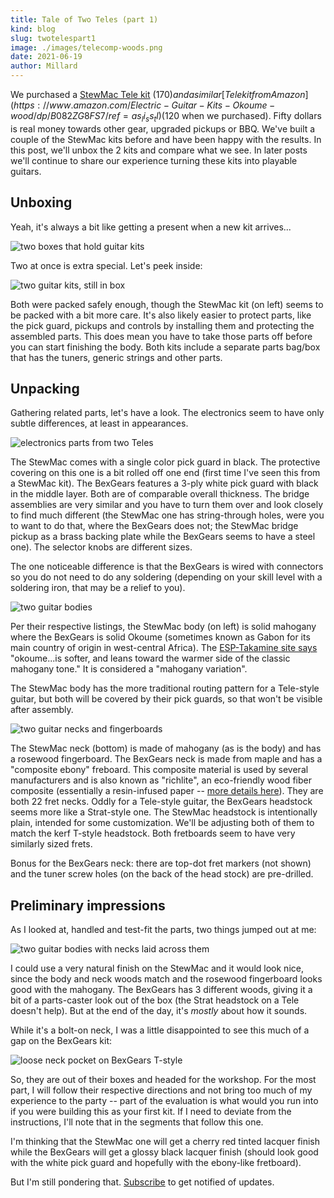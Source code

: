 ```yaml
---
title: Tale of Two Teles (part 1)
kind: blog
slug: twotelespart1
image: ./images/telecomp-woods.png
date: 2021-06-19
author: Millard
---
```

We purchased a [StewMac Tele kit](https://www.stewmac.com/kits-and-projects/instrument-kits/electric-guitar-kits/t-style-electric-guitar-kit.html) ($170) and a similar [Tele kit from Amazon](https://www.amazon.com/Electric-Guitar-Kits-Okoume-wood/dp/B082ZG8FS7/ref=as_li_ss_tl) ($120 when we purchased). Fifty dollars is real money towards other gear, upgraded pickups or BBQ. We've built a couple of the StewMac kits before and have been happy with the results. In this post, we'll unbox the 2 kits and compare what we see. In later posts we'll continue to share our experience turning these kits into playable guitars.

## Unboxing

Yeah, it's always a bit like getting a present when a new kit arrives...

![two boxes that hold guitar kits](/images/telecomp-boxes.png)

Two at once is extra special. Let's peek inside:

![two guitar kits, still in box](/images/telecomp-unboxed.png)

Both were packed safely enough, though the StewMac kit (on left) seems to be packed with a bit more care. It's also likely easier to protect parts, like the pick guard, pickups and controls by installing them and protecting the assembled parts. This does mean you have to take those parts off before you can start finishing the body. Both kits include a separate parts bag/box that has the tuners, generic strings and other parts.

## Unpacking

Gathering related parts, let's have a look. The electronics seem to have only subtle differences, at least in appearances.

![electronics parts from two Teles](/images/telecomp-electronics.png)

The StewMac comes with a single color pick guard in black. The protective covering on this one is a bit rolled off one end (first time I've seen this from a StewMac kit). The BexGears features a 3-ply white pick guard with black in the middle layer. Both are of comparable overall thickness. The bridge assemblies are very similar and you have to turn them over and look closely to find much different (the StewMac one has string-through holes, were you to want to do that, where the BexGears does not; the StewMac bridge pickup as a brass backing plate while the BexGears seems to have a steel one). The selector knobs are different sizes.

The one noticeable difference is that the BexGears is wired with connectors so you do not need to do any soldering (depending on your skill level with a soldering iron, that may be a relief to you).

![two guitar bodies](/images/telecomp-fronts.png)

Per their respective listings, the StewMac body (on left) is solid mahogany where the BexGears is solid Okoume (sometimes known as Gabon for its main country of origin in west-central Africa). The [ESP-Takamine site says](https://www.esptakamine.com/articles/2013636-understanding-mahogany-and-its-variations) "okoume...is softer, and leans toward the warmer side of the classic mahogany tone." It is considered a "mahogany variation".

The StewMac body has the more traditional routing pattern for a Tele-style guitar, but both will be covered by their pick guards, so that won't be visible after assembly.

![two guitar necks and fingerboards](/images/telecomp-necks-front.png)

The StewMac neck (bottom) is made of mahogany (as is the body) and has a rosewood fingerboard. The BexGears neck is made from maple and has a "composite ebony" freboard. This composite material is used by several manufacturers and is also known as "richlite", an eco-friendly wood fiber composite (essentially a resin-infused paper -- [more details here](http://www.edensaw.com/MainSite/Store1/Store/CategoryHome/736)). They are both 22 fret necks. Oddly for a Tele-style guitar, the BexGears headstock seems more like a Strat-style one. The StewMac headstock is intentionally plain, intended for some customization. We'll be adjusting both of them to match the kerf T-style headstock. Both fretboards seem to have very similarly sized frets.

Bonus for the BexGears neck: there are top-dot fret markers (not shown) and the tuner screw holes (on the back of the head stock) are pre-drilled.

## Preliminary impressions

As I looked at, handled and test-fit the parts, two things jumped out at me:

![two guitar bodies with necks laid across them](/images/telecomp-woods.png)

I could use a very natural finish on the StewMac and it would look nice, since the body and neck woods match and the rosewood fingerboard looks good with the mahogany. The BexGears has 3 different woods, giving it a bit of a parts-caster look out of the box (the Strat headstock on a Tele doesn't help). But at the end of the day, it's _mostly_ about how it sounds.

While it's a bolt-on neck, I was a little disappointed to see this much of a gap on the BexGears kit:

![loose neck pocket on BexGears T-style](/images/telecomp-bg-neckpocket.png)

So, they are out of their boxes and headed for the workshop. For the most part, I will follow their respective directions and not bring too much of my experience to the party -- part of the evaluation is what would you run into if you were building this as your first kit. If I need to deviate from the instructions, I'll note that in the segments that follow this one.

I'm thinking that the StewMac one will get a cherry red tinted lacquer finish while the BexGears will get a glossy black lacquer finish (should look good with the white pick guard and hopefully with the ebony-like fretboard). 

But I'm still pondering that. [Subscribe](http://eepurl.com/hyCJqP) to get notified of updates.
